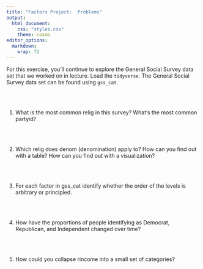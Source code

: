 ```yaml
---
title: "Factors Project:  Problems"
output:
  html_document:
    css: "styles.css"
    theme: cosmo
editor_options: 
  markdown: 
    wrap: 72
---
```


```{=html}
<style>
.list-group-item.active, .list-group-item.active:focus, .list-group-item.active:hover {
    background-color: #8a2377;
    color: white;
    font-weight: bold;
}
</style>
```
```{=html}
<style>
  .nav-pills>li>a:hover, .nav-pills>li>a:focus, .nav-pills>li.active>a,     .nav-pills>li.active>a:hover, .nav-pills>li.active>a:focus{
     background-color: #8a2377;
     font-weight: bold;
          color: black;
     }
</style>
```
```{=html}
<style>
  .nav-pills>li>a {
     color: black;
     }
</style>
```
```{=html}
<style>
  a {
     color: #8198b9;
     text-decoration: none;
     }
</style>
```
```{=html}
<style>
  a:hover {
     color: #8198b9;
     font-weight: bold;
     }
</style>
```


For this exercise, you'll continue to explore the General Social Survey data set that we worked on in lecture.  Load the `tidyverse`.  The General Social Survey data set can be found using `gss_cat`. 

<br> <br>



1.  What is the most common relig in this survey? What’s the most common partyid?

<br> <br>

2.  Which relig does denom (denomination) apply to? How can you find out with a table? How can you find out with a visualization?

<br> <br>

3.  For each factor in gss_cat identify whether the order of the levels is arbitrary or principled.

<br> <br>

4.  How have the proportions of people identifying as Democrat, Republican, and Independent changed over time?

<br> <br>

5. How could you collapse rincome into a small set of categories?

